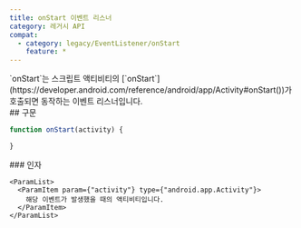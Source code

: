 ```yaml
---
title: onStart 이벤트 리스너
category: 레거시 API
compat:
  - category: legacy/EventListener/onStart
    feature: *
---
```


<Section>
  `onStart`는 스크립트 액티비티의 [`onStart`](https://developer.android.com/reference/android/app/Activity#onStart())가 호출되면 동작하는
  이벤트 리스너입니다.
</Section>
<Section>
  ## 구문

  ~~~js
  function onStart(activity) {

  }
  ~~~

  <Section>
    ### 인자

    <ParamList>
      <ParamItem param={"activity"} type={"android.app.Activity"}>
        해당 이벤트가 발생했을 때의 액티비티입니다.
      </ParamItem>
    </ParamList>
  </Section>
</Section>